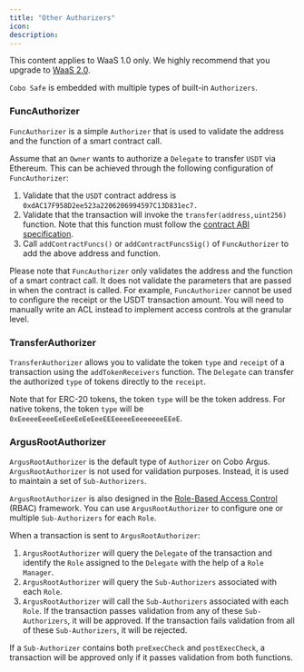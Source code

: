 ```yaml
---
title: "Other Authorizers"
icon: 
description: 
---
```

<Note>This content applies to WaaS 1.0 only. We highly recommend that you upgrade to [WaaS 2.0](https://www.cobo.com/developers/v2/guides/overview/introduction).</Note>

`Cobo Safe` is embedded with multiple types of built-in `Authorizers`.

### FuncAuthorizer

`FuncAuthorizer` is a simple `Authorizer` that is used to validate the address and the function of a smart contract call.

Assume that an `Owner` wants to authorize a `Delegate` to transfer `USDT` via Ethereum. This can be achieved through the following configuration of `FuncAuthorizer`:

1. Validate that the `USDT` contract address is `0xdAC17F958D2ee523a2206206994597C13D831ec7.`
2. Validate that the transaction will invoke the `transfer(address,uint256)` function. Note that this function must follow the [contract ABI specification](https://docs.soliditylang.org/en/v0.8.19/abi-spec.html#function-selector).
3. Call `addContractFuncs()` or `addContractFuncsSig()` of `FuncAuthorizer` to add the above address and function. 

Please note that `FuncAuthorizer` only validates the address and the function of a smart contract call. It does not validate the parameters that are passed in when the contract is called. For example, `FuncAuthorizer` cannot be used to configure the receipt or the USDT transaction amount. You will need to manually write an ACL instead to implement access controls at the granular level.

### TransferAuthorizer

`TransferAuthorizer` allows you to validate the token `type` and `receipt` of a transaction using the `addTokenReceivers` function. The `Delegate` can transfer the authorized `type` of tokens directly to the `receipt`.

Note that for ERC-20 tokens, the token `type` will be the token address. For native tokens, the token `type` will be `0xEeeeeEeeeEeEeeEeEeEeeEEEeeeeEeeeeeeeEEeE`.

### ArgusRootAuthorizer

`ArgusRootAuthorizer` is the default type of `Authorizer` on Cobo Argus. `ArgusRootAuthorizer` is not used for validation purposes. Instead, it is used to maintain a set of `Sub-Authorizers`.

`ArgusRootAuthorizer` is also designed in the [Role-Based Access Control](https://en.wikipedia.org/wiki/Role-based\_access\_control) (RBAC) framework. You can use `ArgusRootAuthorizer` to configure one or multiple `Sub-Authorizers` for each `Role`.

When a transaction is sent to `ArgusRootAuthorizer`:

1. `ArgusRootAuthorizer` will query the `Delegate` of the transaction and identify the `Role` assigned to the `Delegate` with the help of a `Role Manager`.
2. `ArgusRootAuthorizer` will query the `Sub-Authorizers` associated with each `Role`.
3. `ArgusRootAuthorizer` will call the `Sub-Authorizers` associated with each `Role`. If the transaction passes validation from any of these `Sub-Authorizers`, it will be approved. If the transaction fails validation from all of these `Sub-Authorizers`, it will be rejected.

If a `Sub-Authorizer` contains both `preExecCheck` and `postExecCheck`, a transaction will be approved only if it passes validation from both functions.
